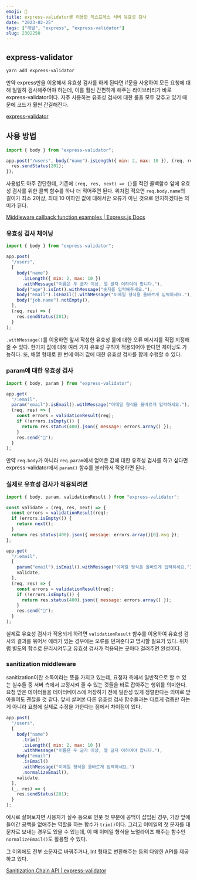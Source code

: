 ```yaml
---
emoji: 💉
title: express-validator를 이용한 익스프레스 서버 유효성 검사
date: "2023-02-25"
tags: ["개발", "express", "express-validator"]
slug: 2302250
---
```


## express-validator

```sh
yarn add express-validator
```

만약 express만을 이용해서 유효성 검사를 하게 된다면 if문을 사용하여 모든 요청에 대해 일일히 검사해주어야 하는데, 이를 훨씬 간편하게 해주는 라이브러리가 바로 express-validator이다. 자주 사용하는 유효성 검사에 대한 룰을 모두 갖추고 있기 때문에 코드가 훨씬 간결해진다.

[express-validator](https://express-validator.github.io/docs/)

## 사용 방법

```javascript
import { body } from "express-validator";

app.post("/users", body("name").isLength({ min: 2, max: 10 }), (req, res) => {
  res.sendStatus(201);
});
```

사용법도 아주 간단한데, 기존에 `(req, res, next) => {}`를 적던 콜백함수 앞에 유효성 검사를 위한 콜백 함수를 하나 더 적어주면 된다. 위처럼 적으면 `req.body.name`의 길이가 최소 2이상, 최대 10 이하인 값에 대해서만 오류가 아닌 것으로 인지하겠다는 의미가 된다.

[Middleware callback function examples | Express.js Docs](https://expressjs.com/en/4x/api.html#middleware-callback-function-examples)

### 유효성 검사 체이닝

```javascript
import { body } from "express-validator";

app.post(
  "/users",
  [
    body("name")
      .isLength({ min: 2, max: 10 })
      .withMessage("이름은 두 글자 이상, 열 글자 이하여야 합니다."),
    body("age").isInt().withMessage("숫자를 입력해주세요."),
    body("email").isEmail().withMessage("이메일 형식을 올바르게 입력하세요."),
    body("job.name").notEmpty(),
  ],
  (req, res) => {
    res.sendStatus(201);
  }
);
```

`.withMessage()`를 이용하면 앞서 작성한 유효성 룰에 대한 오류 메시지를 직접 지정해줄 수 있다. 한가지 값에 대해 여러 가지 유효성 규칙이 적용되어야 한다면 체이닝도 가능하다. 또, 배열 형태로 한 번에 여러 값에 대한 유효성 검사를 함께 수행할 수 있다.

### param에 대한 유효성 검사

```javascript
import { body, param } from "express-validator";

app.get(
  "/:email",
  param("email").isEmail().withMessage("이메일 형식을 올바르게 입력하세요."),
  (req, res) => {
    const errors = validationResult(req);
    if (!errors.isEmpty()) {
      return res.status(400).json({ message: errors.array() });
    }
    res.send("💌");
  }
);
```

만약 `req.body`가 아니라 `req.param`에서 얻어온 값에 대한 유효성 검사를 하고 싶다면 express-validator에서 `param()` 함수를 불러와서 적용하면 된다.

### 실제로 유효성 검사가 적용되려면

```javascript
import { body, param, validationResult } from "express-validator";

const validate = (req, res, next) => {
  const errors = validationResult(req);
  if (errors.isEmpty()) {
    return next();
  }
  return res.status(400).json({ message: errors.array()[0].msg });
};

app.get(
  "/:email",
  [
    param("email").isEmail().withMessage("이메일 형식을 올바르게 입력하세요."),
    validate,
  ],
  (req, res) => {
    const errors = validationResult(req);
    if (!errors.isEmpty()) {
      return res.status(400).json({ message: errors.array() });
    }
    res.send("💌");
  }
);
```

실제로 유효성 검사가 적용되게 하려면 `validationResult` 함수를 이용하여 유효성 검사의 결과를 묶어서 에러가 있는 경우에는 오류를 던져준다고 명시할 필요가 있다. 위처럼 별도의 함수로 분리시켜두고 유효성 검사가 적용되는 곳마다 걸러주면 완성이다.

### sanitization middleware

sanitization이란 소독이라는 뜻을 가지고 있는데, 요청자 측에서 일반적으로 할 수 있는 실수들 중 서버 측에서 교정시켜 줄 수 있는 것들을 바로 잡아주는 행위를 의미한다. 요청 받은 데이터들을 데이터베이스에 저장하기 전에 일관성 있게 정렬한다는 의미로 받아들여도 괜찮을 것 같다. 앞서 살펴본 다른 유효성 검사 함수들과는 다르게 검증만 하는게 아니라 요청에 실제로 수정을 가한다는 점에서 차이점이 있다.

```javascript
app.post(
  "/users",
  [
    body("name")
      .trim()
      .isLength({ min: 2, max: 10 })
      .withMessage("이름은 두 글자 이상, 열 글자 이하여야 합니다."),
    body("email")
      .isEmail()
      .withMessage("이메일 형식을 올바르게 입력하세요.")
      .normalizeEmail(),
    validate,
  ],
  (_, res) => {
    res.sendStatus(201);
  }
);
```

예시로 살펴보자면 사용자가 실수 등으로 인풋 첫 부분에 공백이 삽입된 경우, 가장 앞에 들어간 공백을 없애주는 역할을 하는 함수가 `trim()`이다. 그리고 이메일의 첫 문자를 대문자로 보내는 경우도 있을 수 있는데, 이 때 이메일 형식을 노멀라이즈 해주는 함수인 `normalizeEmail()`도 활용할 수 있다.

그 이외에도 전부 소문자로 바꿔주거나, Int 형태로 변환해주는 등의 다양한 API를 제공하고 있다.

[Sanitization Chain API | express-validator](https://express-validator.github.io/docs/sanitization-chain-api)
